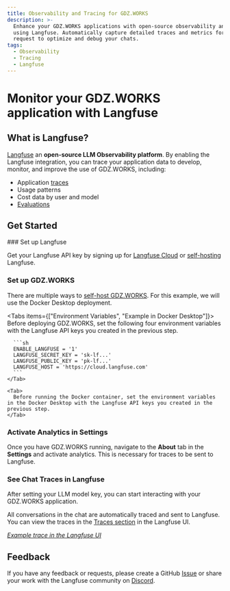 ```yaml
---
title: Observability and Tracing for GDZ.WORKS
description: >-
  Enhance your GDZ.WORKS applications with open-source observability and tracing
  using Langfuse. Automatically capture detailed traces and metrics for every
  request to optimize and debug your chats.
tags:
  - Observability
  - Tracing
  - Langfuse
---
```


# Monitor your GDZ.WORKS application with Langfuse

## What is Langfuse?

[Langfuse](https://langfuse.com/) an **open-source LLM Observability platform**. By enabling the Langfuse integration, you can trace your application data to develop, monitor, and improve the use of GDZ.WORKS, including:

- Application [traces](https://langfuse.com/docs/tracing)
- Usage patterns
- Cost data by user and model
- [Evaluations](https://langfuse.com/docs/scores/overview)

## Get Started

<Steps>
  ### Set up Langfuse

  Get your Langfuse API key by signing up for [Langfuse Cloud](https://cloud.langfuse.com) or [self-hosting](https://langfuse.com/docs/deployment/self-host) Langfuse.

  ### Set up GDZ.WORKS

  There are multiple ways to [self-host GDZ.WORKS](https://gdz.works/docs/self-hosting/start). For this example, we will use the Docker Desktop deployment.

  <Tabs items={["Environment Variables", "Example in Docker Desktop"]}>
    <Tab>
      Before deploying GDZ.WORKS, set the following four environment variables with the Langfuse API keys you created in the previous step.

      ```sh
      ENABLE_LANGFUSE = '1'
      LANGFUSE_SECRET_KEY = 'sk-lf...'
      LANGFUSE_PUBLIC_KEY = 'pk-lf...'
      LANGFUSE_HOST = 'https://cloud.langfuse.com'
      ```
    </Tab>

    <Tab>
      Before running the Docker container, set the environment variables in the Docker Desktop with the Langfuse API keys you created in the previous step.
    </Tab>
  </Tabs>

  ### Activate Analytics in Settings

  Once you have GDZ.WORKS running, navigate to the **About** tab in the **Settings** and activate analytics. This is necessary for traces to be sent to Langfuse.

  ### See Chat Traces in Langfuse

  After setting your LLM model key, you can start interacting with your GDZ.WORKS application.

  All conversations in the chat are automatically traced and sent to Langfuse. You can view the traces in the [Traces section](https://langfuse.com/docs/tracing) in the Langfuse UI.

  *[Example trace in the Langfuse UI](https://cloud.langfuse.com/project/cloramnkj0002jz088vzn1ja4/traces/63e9246d-3f22-4e45-936d-b0c4ccf55a1e?timestamp=2024-11-26T17%3A00%3A02.028Z\&observation=7ea75a0c-d9d1-425c-9b88-27561c63b413)*
</Steps>

## Feedback

If you have any feedback or requests, please create a GitHub [Issue](https://langfuse.com/issue) or share your work with the Langfuse community on [Discord](https://discord.langfuse.com/).
